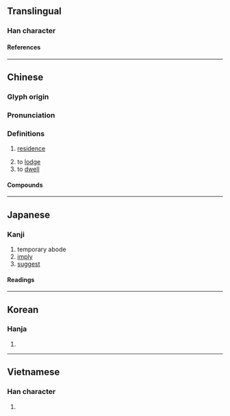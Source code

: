 {{also|庽}}
{{character info/new}}
==Translingual==

===Han character===
{{Han char|rn=40|rad=宀|as=09|sn=12|four=30427|canj=JWLB|ids=⿱宀禺}}

====References====
{{Han ref|kx=0289.150|dkj=07243|dj=0573.040|hdz=20942.130|uh=5BD3}}

----

==Chinese==
{{zh-forms}}

===Glyph origin===
{{Han etym}}

===Pronunciation===
{{zh-pron
|m=yù
|c=jyu6
|h=pfs=ngi
|md=
|mn=qz,tw,xm:gū/zz:gī
|w=3nyy
|mc=y
|oc=y
|cat=n,v
}}

===Definitions===
{{zh-hanzi}}

# [[residence]]
#: {{zh-x|公寓|apartment}}
# to [[lodge]]
# to [[dwell]]

====Compounds====
{{zh-der|寓形|寓言|假寓|寄寓|寓處|寓兵於農|伊索寓言|寓目|公寓|寓禁於征|寓所|寓懷|寓意|寓公|寓人寓馬|寓教於樂|寓居|海外寓公|留寓|書寓|游心寓目|流寓|隨寓而安|貴寓|託物寓興}}

----

==Japanese==

===Kanji===
{{ja-kanji|grade=|rs=宀09}}

# temporary abode
# [[imply]]
# [[suggest]]

====Readings====
{{ja-readings
|goon=ぐ
|kanon=ぐ
|kanyoon=ぐう
|on=ぎょ
|kun=かこつ-ける, やど-る, やど-す, よ-る, よ-せる
}}

----

==Korean==

===Hanja===
{{ko-hanja|우}}

# {{defn|lang=ko|sort=宀09}}

----

==Vietnamese==

===Han character===
{{vi-readings|rs=宀09|reading=ngụ}}

# {{defn|lang=vi|sort=宀09}}

{{cln|vi|Han tu}}